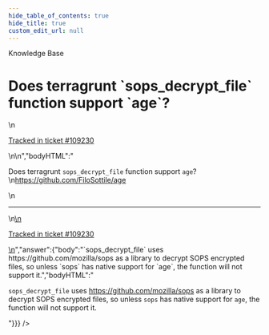 ```yaml
---
hide_table_of_contents: true
hide_title: true
custom_edit_url: null
---
```



<head>
  <link rel="canonical" href="https://github.com/tnn-tnn-tnn-tnn-tnn-gruntwork-io/knowledge-base/discussions/555" />
</head>

<CenterLayout>
<span className="searchCategory">Knowledge Base</span>
<h1>Does terragrunt `sops_decrypt_file` function support `age`?</h1>
<GitHub discussion={{"id":"D_kwDOF8slf84AQs_m","number":555,"author":{"login":"kholisrag"},"title":"Does terragrunt `sops_decrypt_file` function support `age`?","body":"\nDoes terragrunt `sops_decrypt_file` function support `age`?\r\nhttps://github.com/FiloSottile/age\n\n---\n\n<ins datetime=\"2022-09-09T15:07:13Z\">\n  <p><a href=\"https://support.gruntwork.io/hc/requests/109230\">Tracked in ticket #109230</a></p>\n</ins>\n","bodyHTML":"<p dir=\"auto\">Does terragrunt <code class=\"notranslate\">sops_decrypt_file</code> function support <code class=\"notranslate\">age</code>?<br>\n<a href=\"https://github.com/FiloSottile/age\">https://github.com/FiloSottile/age</a></p>\n<hr>\n<ins datetime=\"2022-09-09T15:07:13Z\">\n  <p dir=\"auto\"><a href=\"https://support.gruntwork.io/hc/requests/109230\" rel=\"nofollow\">Tracked in ticket #109230</a></p>\n</ins>","answer":{"body":"`sops_decrypt_file` uses https://github.com/mozilla/sops as a library to decrypt SOPS encrypted files, so unless `sops` has native support for `age`, the function will not support it.","bodyHTML":"<p dir=\"auto\"><code class=\"notranslate\">sops_decrypt_file</code> uses <a href=\"https://github.com/mozilla/sops\">https://github.com/mozilla/sops</a> as a library to decrypt SOPS encrypted files, so unless <code class=\"notranslate\">sops</code> has native support for <code class=\"notranslate\">age</code>, the function will not support it.</p>"}}} />

</CenterLayout>
  

<!-- ##DOCS-SOURCER-START
{
  "sourcePlugin": "github-discussions",
  "hash": "39b2d6605aaff11d2fe1cf68f3acbe5f"
}
##DOCS-SOURCER-END -->
